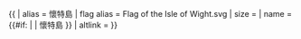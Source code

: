 {{ {{{1<noinclude>|country showdata</noinclude>}}}
| alias = 懷特島
| flag alias = Flag of the Isle of Wight.svg
| size = {{{size|}}}
| name = {{#if: {{{name|}}} | {{{name|}}} | 懷特島 }}
| altlink = {{{altlink|}}}
</noinclude>
}}